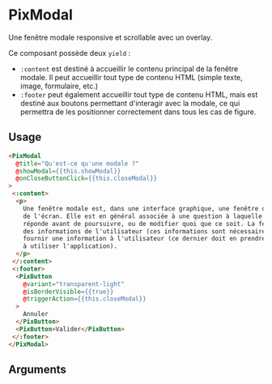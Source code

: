 

<Meta of={ComponentStories} />

# PixModal

Une fenêtre modale responsive et scrollable avec un overlay.

Ce composant possède deux `yield` :

- `:content` est destiné à accueillir le contenu principal de la fenêtre modale. Il peut accueillir tout type de
  contenu HTML (simple texte, image, formulaire, etc.)
- `:footer` peut également accueillir tout type de contenu HTML, mais est destiné aux boutons permettant d'interagir
  avec la modale, ce qui permettra de les positionner correctement dans tous les cas de figure.

<Story of={ComponentStories.Default} height={500} />

## Usage

```html
<PixModal
  @title="Qu'est-ce qu'une modale ?"
  @showModal={{this.showModal}}
  @onCloseButtonClick={{this.closeModal}}
>
 <:content>
  <p>
    Une fenêtre modale est, dans une interface graphique, une fenêtre qui prend le contrôle total du clavier et
    de l'écran. Elle est en général associée à une question à laquelle il est impératif que l'utilisateur
    réponde avant de poursuivre, ou de modifier quoi que ce soit. La fenêtre modale a pour propos : d'obtenir
    des informations de l'utilisateur (ces informations sont nécessaires pour réaliser une opération) ; de
    fournir une information à l'utilisateur (ce dernier doit en prendre connaissance avant de pouvoir continuer
    à utiliser l'application).
  </p>
 </:content>
 <:footer>
  <PixButton
    @variant="transparent-light"
    @isBorderVisible={{true}}
    @triggerAction={{this.closeModal}}
  >
    Annuler
  </PixButton>
  <PixButton>Valider</PixButton>
 </:footer>
</PixModal>
```

## Arguments

<ArgTypes />
